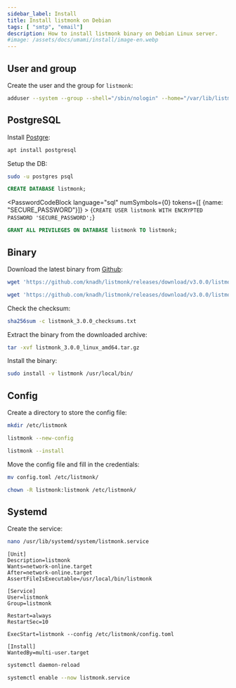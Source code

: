 ```yaml
---
sidebar_label: Install
title: Install listmonk on Debian
tags: [ "smtp", "email"]
description: How to install listmonk binary on Debian Linux server.
#image: /assets/docs/umami/install/image-en.webp
---
```



## User and group

Create the user and the group for `listmonk`:

```bash
adduser --system --group --shell="/sbin/nologin" --home="/var/lib/listmonk" listmonk
```

## PostgreSQL

Install [Postgre](../postgresql/setup.md):

```bash
apt install postgresql
```

Setup the DB:

```bash
sudo -u postgres psql
```

```sql
CREATE DATABASE listmonk;
```

<PasswordCodeBlock  language="sql" numSymbols={0} tokens={[ {name: "SECURE_PASSWORD"}]} >
{`CREATE USER listmonk WITH ENCRYPTED PASSWORD 'SECURE_PASSWORD';`}
</PasswordCodeBlock>

```sql
GRANT ALL PRIVILEGES ON DATABASE listmonk TO listmonk;
```

## Binary

Download the latest binary from [Github](https://github.com/knadh/listmonk/releases/latest):

```bash
wget 'https://github.com/knadh/listmonk/releases/download/v3.0.0/listmonk_3.0.0_checksums.txt'
```

```bash
wget 'https://github.com/knadh/listmonk/releases/download/v3.0.0/listmonk_3.0.0_linux_amd64.tar.gz'
```

Check the checksum:

```bash
sha256sum -c listmonk_3.0.0_checksums.txt
```

Extract the binary from the downloaded archive:

```bash
tar -xvf listmonk_3.0.0_linux_amd64.tar.gz
```

Install the binary:

```bash
sudo install -v listmonk /usr/local/bin/
```

## Config

Create a directory to store the config file:

```bash
mkdir /etc/listmonk
```

```bash
listmonk --new-config
```

```bash
listmonk --install
```

Move the config file and fill in the credentials:

```bash
mv config.toml /etc/listmonk/
```

```bash
chown -R listmonk:listmonk /etc/listmonk/
```


## Systemd

Create the service:

```bash
nano /usr/lib/systemd/system/listmonk.service
```

```Systemd
[Unit]
Description=listmonk
Wants=network-online.target
After=network-online.target
AssertFileIsExecutable=/usr/local/bin/listmonk

[Service]
User=listmonk
Group=listmonk

Restart=always
RestartSec=10

ExecStart=listmonk --config /etc/listmonk/config.toml

[Install]
WantedBy=multi-user.target
```

```bash
systemctl daemon-reload
```

```bash
systemctl enable --now listmonk.service
```